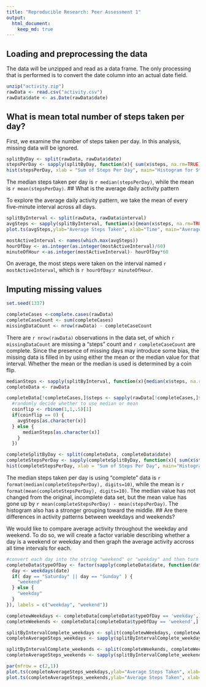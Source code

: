 ```yaml
---
title: "Reproducible Research: Peer Assessment 1"
output: 
  html_document:
    keep_md: true
---
```



## Loading and preprocessing the data

The data will be unzipped and read as a data frame. The only processing that is performed is to convert the date column into an actual date field.

```r
unzip("activity.zip")
rawData <- read.csv("activity.csv")
rawData$date <- as.Date(rawData$date)
```

## What is mean total number of steps taken per day?

First, we examine the number of steps taken per day. In this analysis, missing data will be ignored.

```r
splitByDay <- split(rawData, rawData$date)
stepsPerDay <- sapply(splitByDay, function(x){ sum(x$steps, na.rm=TRUE)})
hist(stepsPerDay, xlab = "Sum of Steps Per Day", main="Histogram for Steps Per Day", col="green")
```

The median steps taken per day is `r median(stepsPerDay)`, while the mean is `r mean(stepsPerDay)`.
## What is the average daily activity pattern

To explore the average daily activity pattern, we take the mean of every five-minute interval across all days.
```r
splitByInterval <- split(rawData, rawData$interval)
avgSteps <- sapply(splitByInterval, function(x){mean(x$steps, na.rm=TRUE)})
plot.ts(avgSteps,ylab="Average Steps Taken", xlab="Time", main="Average Activity Throughout the Day", col="blue")

mostActiveInterval <- names(which.max(avgSteps))
hourOfDay <- as.integer(as.integer(mostActiveInterval)/60)
minuteOfHour <-as.integer(mostActiveInterval)- hourOfDay*60
```

On average, the most steps were taken on the interval named `r mostActiveInterval`, which is `r hourOfDay`:`r minuteOfHour`.

## Imputing missing values

```r
set.seed(1337)

completeCases <-complete.cases(rawData)
completeCaseCount <- sum(completeCases)
missingDataCount <- nrow(rawData) - completeCaseCount

```

There are `r nrow(rawData)` observations in the data set, of which `r missingDataCount` are missing a "steps" count and `r completeCaseCount` are complete.
Since the presence of missing days may introduce some bias, the missing data is filled in by using either the mean or the median value for that interval. Whether the mean or the median is used is determined by a coin flip.

```r

medianSteps <- sapply(splitByInterval, function(x){median(x$steps, na.rm=TRUE)})
completeData <- rawData

completeData[!completeCases,]$steps <- sapply(rawData[!completeCases,]$interval, function(x){
  #randomly decide whether to use median or mean
  coinflip <- rbinom(1,1,.5)[1]
  if(coinflip == 0) {
    avgSteps[as.character(x)]
  } else {
      medianSteps[as.character(x)]
    }
  })

completeSplitByDay <- split(completeData, completeData$date)
completeStepsPerDay <- sapply(completeSplitByDay, function(x){ sum(x$steps, na.rm=TRUE)})
hist(completeStepsPerDay, xlab = "Sum of Steps Per Day", main="Histogram for Steps Per Day With Completed Data", col="green")

```

The median steps taken per day is using "complete" data is `r format(median(completeStepsPerDay), digits=10)`, while the mean is `r format(mean(completeStepsPerDay), digits=10)`. The median value has not changed from the original, incomplete data set, but the mean value has gone up by `r mean(completeStepsPerDay) - mean(stepsPerDay) `. The histogram also has a stronger grouping toward the middle.
## Are there differences in activity patterns between weekdays and weekends?

We would like to compare average activity throughout the weekday and weekend. To do so, we will create a factor variable describing whether a day is a weekend or weekday and then graph the average activity accross all time intervals for each.

```r
#convert each day into the string "weekend" or "weekday" and then turn the results into a factor
completeData$typeOfDay <- factor(sapply(completeData$date, function(date){
  day <- weekdays(date)
  if( day == "Saturday" || day == "Sunday" ) {
    "weekend"
  } else {
    "weekday"
  }
}), labels = c("weekday", "weekend"))

completewWeekdays <- completeData[completeData$typeOfDay == 'weekday',]
completeWeekends <- completeData[completeData$typeOfDay == 'weekend',]

splitByIntervalComplete_weekdays <- split(completewWeekdays, completewWeekdays$interval)
completeAverageSteps_weekdays <- sapply(splitByIntervalComplete_weekdays, function(x){mean(x$steps, na.rm=TRUE)})

splitByIntervalComplete_weekends <- split(completeWeekends, completeWeekends$interval)
completeAverageSteps_weekends <- sapply(splitByIntervalComplete_weekends, function(x){mean(x$steps, na.rm=TRUE)})

par(mfrow = c(2,1))
plot.ts(completeAverageSteps_weekdays,ylab="Average Steps Taken", xlab="Time", main="Average Activity Throughout a Weekday", col="blue")
plot.ts(completeAverageSteps_weekends,ylab="Average Steps Taken", xlab="Time", main="Average Activity Throughout on Saturday or Sunday", col="green")
```
